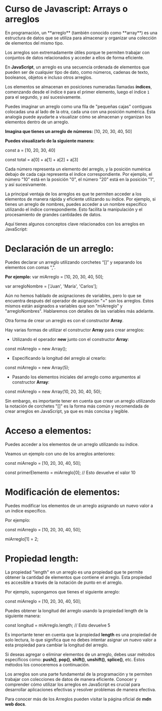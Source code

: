 
<BaseLayout>
<div class="text-sm sm:px-48 sm:text-lg">

# **Curso de Javascript: Arrays o arreglos**

<Box>
En programación, un **arreglo** (también conocido como **array**) es una estructura de datos que se utiliza para almacenar y organizar una colección de elementos del mismo tipo.

Los arreglos son extremadamente útiles porque te permiten trabajar con conjuntos de datos relacionados y acceder a ellos de forma eficiente.
</Box>



En **JavaScript**, un arreglo es una secuencia ordenada de elementos que pueden ser de cualquier tipo de dato, como números, cadenas de texto, booleanos, objetos e incluso otros arreglos. 

Los elementos se almacenan en posiciones numeradas llamadas **índices**, comenzando desde el índice `0` para el primer elemento, luego el índice `1` para el segundo, y así sucesivamente.

Puedes imaginar un arreglo como una fila de "pequeñas cajas" contiguas colocadas una al lado de la otra, cada una con una posición numérica. Esta analogía puede ayudarte a visualizar cómo se almacenan y organizan los elementos dentro de un arreglo.

**Imagina que tienes un arreglo de números:**
<Box>
[10, 20, 30, 40, 50]
</Box>

**Puedes visualizarlo de la siguiente manera:**

<Box>
  const a = [10, 20, 30, 40]
  
  const total = a[0] +  a[1] + a[2] + a[3]
</Box>

Cada número representa un elemento del arreglo, y la posición numérica debajo de cada caja representa el índice correspondiente. Por ejemplo, el número "10" está en la posición "0", el número "20" está en la posición "1", y así sucesivamente.

La principal ventaja de los arreglos es que te permiten acceder a los elementos de manera rápida y eficiente utilizando su índice. Por ejemplo, si tienes un arreglo de nombres, puedes acceder a un nombre específico utilizando el índice correspondiente. Esto facilita la manipulación y el procesamiento de grandes cantidades de datos.

Aquí tienes algunos conceptos clave relacionados con los arreglos en JavaScript:

# Declaración de un arreglo:

Puedes declarar un arreglo utilizando corchetes “[]” y separando los elementos con comas ",".

**Por ejemplo:**
<Box>
  var miArreglo = [10, 20, 30, 40, 50];
  
  var arregloNombre = ['Juan', 'María', 'Carlos'];
</Box>

Aún no hemos hablado de asignaciones de variables, pero lo que se encuentra después del operador de asignación "=" son los arreglos. Estos mismos están asignados a variables que son "miArreglo" y "arregloNombres". Hablaremos con detalles de las variables más adelante.

Otra forma de crear un arreglo es con el constructor **Array**.

Hay varias formas de utilizar el constructor **Array** para crear arreglos:

- Utilizando el operador **new** junto con el constructor **Array**:
<Box>
const miArreglo = new Array();
</Box>

- Especificando la longitud del arreglo al crearlo:

<Box>
const miArreglo = new Array(5);
</Box>

- Pasando los elementos iniciales del arreglo como argumentos al constructor **Array**:
<Box>
const miArreglo = new Array(10, 20, 30, 40, 50);
</Box>

Sin embargo, es importante tener en cuenta que crear un arreglo utilizando la notación de corchetes "[]" es la forma más común y recomendada de crear arreglos en JavaScript, ya que es más concisa y legible.

# Acceso a elementos: 

Puedes acceder a los elementos de un arreglo utilizando su índice.

Veamos un ejemplo con uno de los arreglos anteriores:

<Box>
const miArreglo = [10, 20, 30, 40, 50];

const primerElemento = miArreglo[0]; // Esto devuelve el valor 10
</Box>

# Modificación de elementos:

Puedes modificar los elementos de un arreglo asignando un nuevo valor a un índice específico.

Por ejemplo:

<Box> 
const miArreglo = [10, 20, 30, 40, 50];

miArreglo[1] = 2;
</Box>

# Propiedad length:

La propiedad "length" en un arreglo es una propiedad que te permite obtener la cantidad de elementos que contiene el arreglo. Esta propiedad es accesible a través de la notación de punto en el arreglo.

Por ejemplo, supongamos que tienes el siguiente arreglo:

<Box>
const miArreglo = [10, 20, 30, 40, 50];
</Box>

Puedes obtener la longitud del arreglo usando la propiedad length de la siguiente manera:

<Box>
const longitud = miArreglo.length; // Esto devuelve 5
</Box>

Es importante tener en cuenta que la propiedad **length** es una propiedad de solo lectura, lo que significa que no debes intentar asignar un nuevo valor a esta propiedad para cambiar la longitud del arreglo. 

Si deseas agregar o eliminar elementos de un arreglo, debes usar métodos específicos como: **push()**, **pop()**, **shift()**, **unshift()**, **splice()**, etc. Estos métodos los conoceremos a continuación.

<Box> 
Los arreglos son una parte fundamental de la programación y te permiten trabajar con colecciones de datos de manera eficiente. Conocer y comprender cómo utilizar los arreglos en JavaScript es crucial para desarrollar aplicaciones efectivas y resolver problemas de manera efectiva.
</Box>

Para conocer más de los Arreglos pueden visitar la página oficial de **mdn web docs**.

</div>
</BaseLayout>
